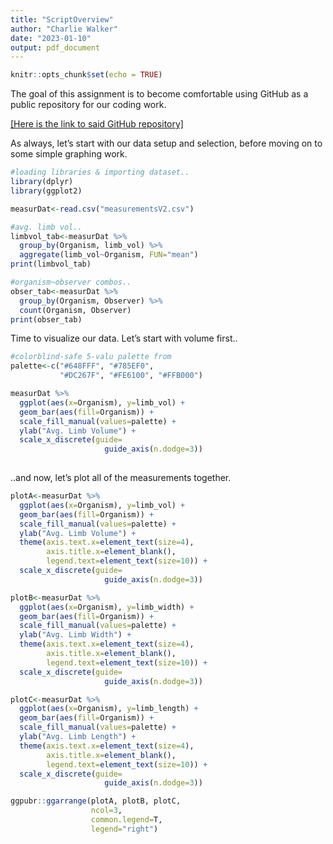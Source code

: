---
title: "ScriptOverview"
author: "Charlie Walker"
date: "2023-01-10"
output: pdf_document
---

```{r setup, include=FALSE}
knitr::opts_chunk$set(echo = TRUE)
```

The goal of this assignment is to become comfortable using GitHub as a public repository for our coding work. 

[[Here is the link to said GitHub repository]](https://github.com/moonflwrz/BIOL432_Assignment1){.uri}

As always, let's start with our data setup and selection, before moving on to some simple graphing work. 

```{r data_setup}

#loading libraries & importing dataset.. 
library(dplyr)
library(ggplot2)

measurDat<-read.csv("measurementsV2.csv")

#avg. limb vol.. 
limbvol_tab<-measurDat %>% 
  group_by(Organism, limb_vol) %>% 
  aggregate(limb_vol~Organism, FUN="mean")
print(limbvol_tab)

#organism~observer combos.. 
obser_tab<-measurDat %>% 
  group_by(Organism, Observer) %>% 
  count(Organism, Observer)
print(obser_tab)

```

Time to visualize our data.
Let's start with volume first..  

```{r boxplot, fig.cap="The figure above displays the range in average limb volume between the five organisms of study, coded by color for better clarity."}

#colorblind-safe 5-valu palette from
palette<-c("#648FFF", "#785EF0",
           "#DC267F", "#FE6100", "#FFB000")

measurDat %>% 
  ggplot(aes(x=Organism), y=limb_vol) +
  geom_bar(aes(fill=Organism)) +
  scale_fill_manual(values=palette) +
  ylab("Avg. Limb Volume") +
  scale_x_discrete(guide=
                     guide_axis(n.dodge=3))
  
```

..and now, let's plot all of the measurements together.

```{r multiplot, fig.cap="The figure aboves displays the range of the three limb measurements (length, width, and volume) for the five studied organisms. Previous color-coding remains, refer to legend."}

plotA<-measurDat %>% 
  ggplot(aes(x=Organism), y=limb_vol) +
  geom_bar(aes(fill=Organism)) +
  scale_fill_manual(values=palette) +
  ylab("Avg. Limb Volume") +
  theme(axis.text.x=element_text(size=4),
        axis.title.x=element_blank(), 
        legend.text=element_text(size=10)) +
  scale_x_discrete(guide=
                     guide_axis(n.dodge=3))

plotB<-measurDat %>% 
  ggplot(aes(x=Organism), y=limb_width) +
  geom_bar(aes(fill=Organism)) +
  scale_fill_manual(values=palette) +
  ylab("Avg. Limb Width") +
  theme(axis.text.x=element_text(size=4),
        axis.title.x=element_blank(), 
        legend.text=element_text(size=10)) +
  scale_x_discrete(guide=
                     guide_axis(n.dodge=3))

plotC<-measurDat %>% 
  ggplot(aes(x=Organism), y=limb_length) +
  geom_bar(aes(fill=Organism)) +
  scale_fill_manual(values=palette) +
  ylab("Avg. Limb Length") +
  theme(axis.text.x=element_text(size=4),
        axis.title.x=element_blank(), 
        legend.text=element_text(size=10)) +
  scale_x_discrete(guide=
                     guide_axis(n.dodge=3))

ggpubr::ggarrange(plotA, plotB, plotC,
                  ncol=3,
                  common.legend=T,
                  legend="right")

```
